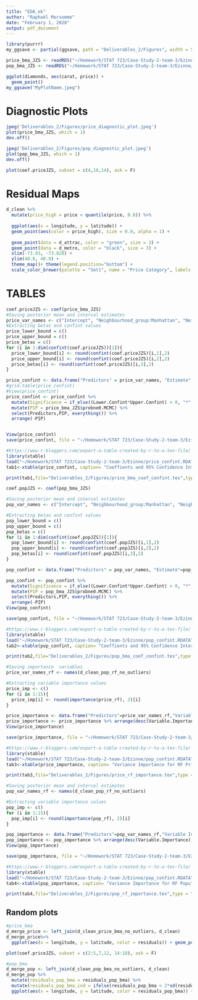 ```yaml
---
title: "EDA_ok"
author: "Raphaël Morsomme"
date: "February 1, 2020"
output: pdf_document
---
```


```r
library(purrr)
my_ggsave <- partial(ggsave, path = "Deliverables_2/Figures", width = 5, height = 3.5)
```


```r
price_bma_JZS <- readRDS("~/Homework/STAT 723/Case-Study-2-team-3/Ezinne/saved_Models/price_bma_final.rds")
pop_bma_JZS <- readRDS("~/Homework/STAT 723/Case-Study-2-team-3/Ezinne/saved_Models/pop_bma_final.rds")

```



```r
ggplot(diamonds, aes(carat, price)) +
  geom_point()
my_ggsave("MyPlotName.jpeg")
```

# Diagnostic Plots

```r
jpeg('Deliverables_2/Figures/price_diagnostic_plot.jpeg')
plot(price_bma_JZS, which = 1) 
dev.off()
```

```r
jpeg('Deliverables_2/Figures/pop_diagnostic_plot.jpeg')
plot(pop_bma_JZS, which = 1) 
dev.off()
```


```r
plot(coef.priceJZS, subset = c(4,10,14), ask = F)

```

# Residual Maps

```r
d_clean %>%
  mutate(price_high = price < quantile(price, 0.8)) %>%
 
  ggplot(aes(x = longitude, y = latitude)) +
  geom_point(aes(color = price_high), size = 0.9, alpha = 1) +
  
  geom_point(data = d_attrac, color = "green", size = 3) +
  geom_point(data = d_metro, color = "black", size = 3) +
  xlim(-73.93, -73.828) + 
  ylim(40.8, 40.9) +
  theme_map()+ theme(legend.position="bottom") +
  scale_color_brewer(palette = "Set1", name = "Price Category", labels = c("Top 20%", "Bottom 80%"))
```


# TABLES

```r
coef.priceJZS <- coef(price_bma_JZS)
#Saving posterior mean and interval estimates 
price_var_names <- c("Intercept", "Neighbourhood_group:Manhattan", "Neighbourhood_group:Queens", "Neighbourhood_group:Staten Island", "Neighbourhood_group:Bronx", "Room_type:Entire home/apt", "Room_type:Shared room", "number of reviews", "last_review", "reviews_per_month", "calculated_host_listings_count", "availability_365", "name_listing_sentiment", "proximity_attraction","name_host_freq","name_host_special:True" ,"name_listing_length", "type_stay:Long","proximity_metro") 
#Extracting betas and confint values
price_lower_bound = c()
price_upper_bound = c()
price_betas = c()
for (i in 1:dim(confint(coef.priceJZS))[1]){
  price_lower_bound[i] <- round(confint(coef.priceJZS)[i,1],2)
  price_upper_bound[i] <- round(confint(coef.priceJZS)[i,2],2)
  price_betas[i] <- round(confint(coef.priceJZS)[i,3],2)
}

price_confint <- data.frame("Predictors" = price_var_names, "Estimate" = price_betas, "Lower Confint" = price_lower_bound, "Upper Confint" = price_upper_bound)
#grid.table(price_confint)
#View(price_confint)
price_confint <- price_confint %>% 
  mutate(Significance = if_else((Lower.Confint*Upper.Confint) > 0, "*","")) %>% 
  mutate(PIP = price_bma_JZS$probne0.MCMC) %>% 
  select(Predictors,PIP, everything()) %>% 
  arrange(-PIP)


View(price_confint)
save(price_confint, file = "~/Homework/STAT 723/Case-Study-2-team-3/Ezinne/price_confint.RDATA")


```


```r
#https://www.r-bloggers.com/export-a-table-created-by-r-to-a-tex-file/
library(xtable)
load("~/Homework/STAT 723/Case-Study-2-team-3/Ezinne/price_confint.RDATA")
tab1<-xtable(price_confint, caption= "Coeffients and 95% Confidence Intervals from Price BMA model")

print(tab1,file="Deliverables_2/Figures/price_bma_coef_confint.tex",type = "latex")
```


```r
coef.popJZS <- coef(pop_bma_JZS)

#Saving posterior mean and interval estimates 
pop_var_names <- c("Intercept", "Neighbourhood_group:Manhattan", "Neighbourhood_group:Queens", "Neighbourhood_group:Staten Island", "Neighbourhood_group:Bronx", "Room_type:Entire home/apt", "Room_type:Shared room", "minimum_nights", "number_of_reviews", "listing_count", "listing_sentiment", "proximity_attraction","name_host_freq","name_host_special:True" ,"name_listing_length","proximity_metro") 

#Extracting betas and confint values
pop_lower_bound = c()
pop_upper_bound = c()
pop_betas = c()
for (i in 1:dim(confint(coef.popJZS))[1]){
  pop_lower_bound[i] <- round(confint(coef.popJZS)[i,1],2)
  pop_upper_bound[i] <- round(confint(coef.popJZS)[i,2],2)
  pop_betas[i] <- round(confint(coef.popJZS)[i,3],2)
}

pop_confint <- data.frame("Predictors" = pop_var_names, "Estimate"=pop_betas, "Lower Confint" = pop_lower_bound,"Upper Confint" = pop_upper_bound)

pop_confint <- pop_confint %>% 
  mutate(Significance = if_else((Lower.Confint*Upper.Confint) > 0, "*","")) %>% 
  mutate(PIP = pop_bma_JZS$probne0.MCMC) %>% 
  select(Predictors,PIP, everything()) %>% 
  arrange(-PIP)
View(pop_confint)

save(pop_confint, file = "~/Homework/STAT 723/Case-Study-2-team-3/Ezinne/pop_confint.RDATA")

```

```r
#https://www.r-bloggers.com/export-a-table-created-by-r-to-a-tex-file/
library(xtable)
load("~/Homework/STAT 723/Case-Study-2-team-3/Ezinne/pop_confint.RDATA")
tab2<-xtable(pop_confint, caption= "Coeffients and 95% Confidence Intervals from Popularity BMA model")

print(tab2,file="Deliverables_2/Figures/pop_bma_coef_confint.tex",type = "latex")
```



```r
#Saving importance  variables
price_var_names_rf <- names(d_clean_pop_rf_no_outliers)

#Extracting variable importance values
price_imp <- c()
for (i in 1:15){
  price_imp[i] <- round(importance(price_rf), 2)[i] 
}

price_importance <- data.frame("Predictors"=price_var_names_rf,"Variable Importance"= price_imp)
price_importance <- price_importance %>% arrange(desc(Variable.Importance))
View(price_importance)

save(price_importance, file = "~/Homework/STAT 723/Case-Study-2-team-3/Ezinne/price_importance.RDATA")

```


```r
#https://www.r-bloggers.com/export-a-table-created-by-r-to-a-tex-file/
library(xtable)
load("~/Homework/STAT 723/Case-Study-2-team-3/Ezinne/pop_confint.RDATA")
tab3<-xtable(price_importance, caption= "Variance Importance for RF Price Model")

print(tab3,file="Deliverables_2/Figures/price_rf_importance.tex",type = "latex")
```


```r
#Saving posterior mean and interval estimates 
pop_var_names_rf <- names(d_clean_pop_rf_no_outliers)

#Extracting variable importance values
pop_imp <- c()
for (i in 1:15){
  pop_imp[i] <- round(importance(pop_rf), 2)[i] 
}

pop_importance <- data.frame("Predictors"=pop_var_names_rf,"Variable Importance"= pop_imp)
pop_importance <- pop_importance %>% arrange(desc(Variable.Importance)) 
View(pop_importance)

save(pop_importance, file = "~/Homework/STAT 723/Case-Study-2-team-3/Ezinne/pop_importance.RDATA")


```


```r
#https://www.r-bloggers.com/export-a-table-created-by-r-to-a-tex-file/
library(xtable)
load("~/Homework/STAT 723/Case-Study-2-team-3/Ezinne/pop_confint.RDATA")
tab4<-xtable(pop_importance, caption= "Variance Importance for RF Popularity Model")

print(tab4,file="Deliverables_2/Figures/pop_rf_importance.tex",type = "latex")
```

## Random plots

```r

#price_bma 
d_merge_price <- left_join(d_clean_price_bma_no_outliers, d_clean)
d_merge_price%>% 
  ggplot(aes(x = longitude, y = latitude, color = residuals)) + geom_point() + theme_dark() + scale_color_gradient2(midpoint = 0) 

```





```r
plot(coef.priceJZS, subset = c(2:5,7,12, 14:18), ask = F)
```



```r
#pop_bma
d_merge_pop <- left_join(d_clean_pop_bma_no_outliers, d_clean)
d_merge_pop %>% 
  mutate(residuals_pop_bma = residuals_pop_bma) %>% 
  mutate(residuals_pop_bma_ind = ifelse(residuals_pop_bma < 2*sd(residuals_pop_bma) & residuals_pop_bma > -2*sd(residuals_pop_bma) , "Small Residual", "Large Residual")) %>% 
  ggplot(aes(x = longitude, y = latitude, color = residuals_pop_bma)) + geom_point() + theme_dark() + scale_color_gradient2(midpoint = 0) 


```







